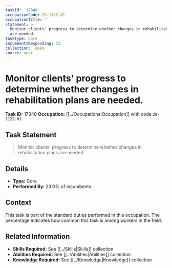 ```yaml
---
taskId: '17348'
occupationCode: 29-1122.01
occupationTitle: ''
statement: >-
  Monitor clients' progress to determine whether changes in rehabilitation plans
  are needed.
taskType: Core
incumbentsResponding: 23
collection: Tasks
source: onet
---
```

# Monitor clients' progress to determine whether changes in rehabilitation plans are needed.

**Task ID:** 17348
**Occupation:** [[../Occupations|Occupation]] with code `29-1122.01`

## Task Statement

> Monitor clients' progress to determine whether changes in rehabilitation plans are needed.

## Details

- **Type:** Core
- **Performed By:** 23.0% of incumbents

## Context

This task is part of the standard duties performed in this occupation. The percentage indicates how common this task is among workers in the field.

## Related Information

- **Skills Required:** See [[../Skills|Skills]] collection
- **Abilities Required:** See [[../Abilities|Abilities]] collection
- **Knowledge Required:** See [[../Knowledge|Knowledge]] collection

